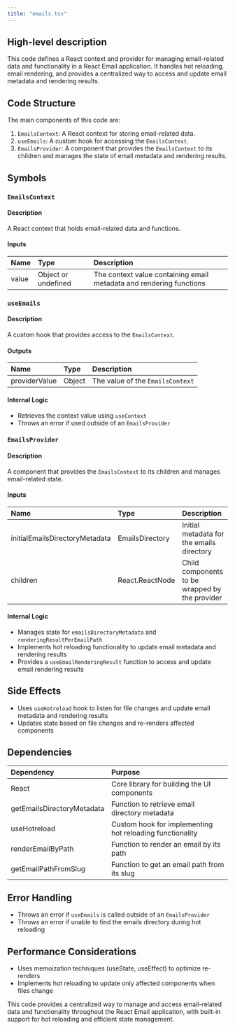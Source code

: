 ```yaml
---
title: "emails.tsx"
---
```


## High-level description
This code defines a React context and provider for managing email-related data and functionality in a React Email application. It handles hot reloading, email rendering, and provides a centralized way to access and update email metadata and rendering results.

## Code Structure
The main components of this code are:
1. `EmailsContext`: A React context for storing email-related data.
2. `useEmails`: A custom hook for accessing the `EmailsContext`.
3. `EmailsProvider`: A component that provides the `EmailsContext` to its children and manages the state of email metadata and rendering results.

## Symbols

### `EmailsContext`
#### Description
A React context that holds email-related data and functions.

#### Inputs
| Name | Type | Description |
|:-----|:-----|:------------|
| value | Object or undefined | The context value containing email metadata and rendering functions |

### `useEmails`
#### Description
A custom hook that provides access to the `EmailsContext`.

#### Outputs
| Name | Type | Description |
|:-----|:-----|:------------|
| providerValue | Object | The value of the `EmailsContext` |

#### Internal Logic
- Retrieves the context value using `useContext`
- Throws an error if used outside of an `EmailsProvider`

### `EmailsProvider`
#### Description
A component that provides the `EmailsContext` to its children and manages email-related state.

#### Inputs
| Name | Type | Description |
|:-----|:-----|:------------|
| initialEmailsDirectoryMetadata | EmailsDirectory | Initial metadata for the emails directory |
| children | React.ReactNode | Child components to be wrapped by the provider |

#### Internal Logic
- Manages state for `emailsDirectoryMetadata` and `renderingResultPerEmailPath`
- Implements hot reloading functionality to update email metadata and rendering results
- Provides a `useEmailRenderingResult` function to access and update email rendering results

## Side Effects
- Uses `useHotreload` hook to listen for file changes and update email metadata and rendering results
- Updates state based on file changes and re-renders affected components

## Dependencies
| Dependency | Purpose |
|:-----------|:--------|
| React | Core library for building the UI components |
| getEmailsDirectoryMetadata | Function to retrieve email directory metadata |
| useHotreload | Custom hook for implementing hot reloading functionality |
| renderEmailByPath | Function to render an email by its path |
| getEmailPathFromSlug | Function to get an email path from its slug |

## Error Handling
- Throws an error if `useEmails` is called outside of an `EmailsProvider`
- Throws an error if unable to find the emails directory during hot reloading

## Performance Considerations
- Uses memoization techniques (useState, useEffect) to optimize re-renders
- Implements hot reloading to update only affected components when files change

This code provides a centralized way to manage and access email-related data and functionality throughout the React Email application, with built-in support for hot reloading and efficient state management.
